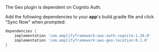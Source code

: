 The Geo plugin is dependent on Cognito Auth.

Add the following dependencies to your **app**'s build.gradle file and click "Sync Now" when prompted:

```groovy
dependencies {
    implementation 'com.amplifyframework:aws-auth-cognito:1.26.0'
    implementation 'com.amplifyframework:aws-geo-location:0.1.0'
}
```
